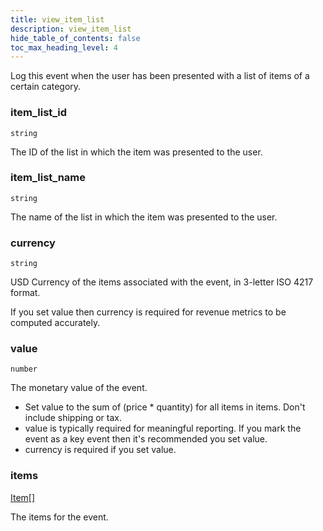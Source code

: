 ```yaml
---
title: view_item_list
description: view_item_list
hide_table_of_contents: false
toc_max_heading_level: 4
---
```


<NpmLink name="common" />

Log this event when the user has been presented with a list of items of a certain category.

### item_list_id

<Property /> `string`

The ID of the list in which the item was presented to the user.

### item_list_name

<Property /> `string`

The name of the list in which the item was presented to the user.

### currency

<Property /> `string` <Required required />

USD Currency of the items associated with the event, in 3-letter ISO 4217 format.

If you set value then currency is required for revenue metrics to be computed accurately.

### value

<Property /> `number` <Required required />

The monetary value of the event.

- Set value to the sum of (price \* quantity) for all items in items. Don't include shipping or tax.
- value is typically required for meaningful reporting. If you mark the event as a key event then it's recommended you set value.
- currency is required if you set value.

### items

<Property /> [Item](../types/standard-goods-item.mdx)[] <Required required />

The items for the event.
